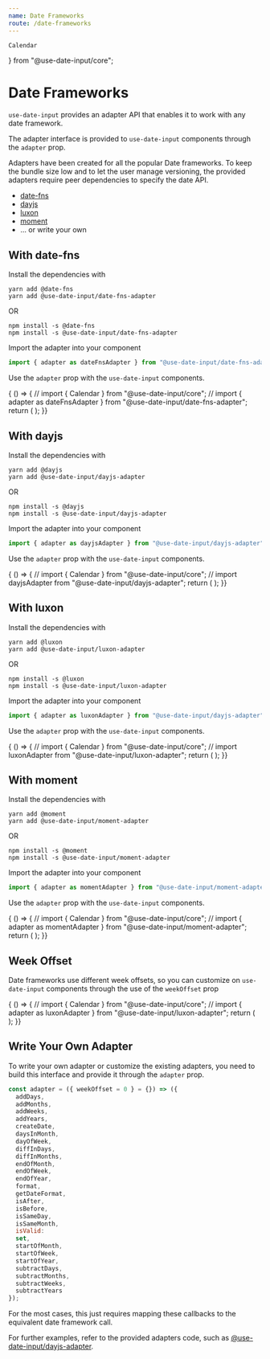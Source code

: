 ```yaml
---
name: Date Frameworks
route: /date-frameworks
---
```

    Calendar
} from "@use-date-input/core";

# Date Frameworks

`use-date-input` provides an adapter API that enables it to work with any date framework.

The adapter interface is provided to `use-date-input` components through the `adapter` prop.

Adapters have been created for all the popular Date frameworks. To keep the bundle size low and to let the user manage versioning, the provided adapters 
require peer dependencies to specify the date API.

- <a href="https://date-fns.org/" target="__blank__">date-fns</a>
- <a href="https://day.js.org/" target="__blank__">dayjs</a>
- <a href="https://moment.github.io/luxon/" target="__blank__">luxon</a>
- <a href="https://momentjs.com/" target="__blank__">moment</a>
- ... or write your own

##  With date-fns

Install the dependencies with

```shell script
yarn add @date-fns
yarn add @use-date-input/date-fns-adapter
```
OR

```shell script
npm install -s @date-fns
npm install -s @use-date-input/date-fns-adapter
```

Import the adapter into your component

```javascript
import { adapter as dateFnsAdapter } from "@use-date-input/date-fns-adapter";
```

Use the `adapter` prop with the `use-date-input` components.

<Playground>
{ () => {
    // import { Calendar } from "@use-date-input/core";
    // import { adapter as dateFnsAdapter } from "@use-date-input/date-fns-adapter";
    return (
        <Calendar
            adapter={dateFnsAdapter}
            numOfColumns={2}
            numOfVisibleMonths={2}
        />
    );
}}
</Playground>

##  With dayjs

Install the dependencies with

```shell script
yarn add @dayjs
yarn add @use-date-input/dayjs-adapter
```
OR

```shell script
npm install -s @dayjs
npm install -s @use-date-input/dayjs-adapter
```

Import the adapter into your component

```javascript
import { adapter as dayjsAdapter } from "@use-date-input/dayjs-adapter";
```

Use the `adapter` prop with the `use-date-input` components.

<Playground>
{ () => {
    // import { Calendar } from "@use-date-input/core";
    // import dayjsAdapter from "@use-date-input/dayjs-adapter";
    return (
        <Calendar
            adapter={dayjsAdapter}
            numOfColumns={2}
            numOfVisibleMonths={2}
        />
    );
}}
</Playground>

##  With luxon

Install the dependencies with

```shell script
yarn add @luxon
yarn add @use-date-input/luxon-adapter
```
OR

```shell script
npm install -s @luxon
npm install -s @use-date-input/luxon-adapter
```

Import the adapter into your component

```javascript
import { adapter as luxonAdapter } from "@use-date-input/dayjs-adapter";
```

Use the `adapter` prop with the `use-date-input` components.

<Playground>
{ () => {
    // import { Calendar } from "@use-date-input/core";
    // import luxonAdapter from "@use-date-input/luxon-adapter";
    return (
        <Calendar
            adapter={luxonAdapter}
            numOfColumns={2}
            numOfVisibleMonths={2}
        />
    );
}}
</Playground>

##  With moment

Install the dependencies with

```shell script
yarn add @moment
yarn add @use-date-input/moment-adapter
```
OR

```shell script
npm install -s @moment
npm install -s @use-date-input/moment-adapter
```

Import the adapter into your component

```javascript
import { adapter as momentAdapter } from "@use-date-input/moment-adapter";
```

Use the `adapter` prop with the `use-date-input` components.

<Playground>
{ () => {
    // import { Calendar } from "@use-date-input/core";
    // import { adapter as momentAdapter } from "@use-date-input/moment-adapter";
    return (
        <Calendar
            adapter={momentAdapter}
            numOfColumns={2}
            numOfVisibleMonths={2}
        />
    );
}}
</Playground>

##  Week Offset

Date frameworks use different week offsets, so you can customize on `use-date-input` components through the use of the `weekOffset` prop

<Playground>
{ () => {
    // import { Calendar } from "@use-date-input/core";
    // import { adapter as luxonAdapter } from "@use-date-input/luxon-adapter";
    return (
        <Calendar
            adapter={luxonAdapter}
            numOfColumns={2}
            numOfVisibleMonths={2}
            weekOffset={6}
        />
    );
}}
</Playground>

##  Write Your Own Adapter

To write your own adapter or customize the existing adapters, you need to build this interface and provide it
through the `adapter` prop.

```javascript
const adapter = ({ weekOffset = 0 } = {}) => ({
  addDays,
  addMonths,
  addWeeks,
  addYears,
  createDate,
  daysInMonth,
  dayOfWeek,
  diffInDays,
  diffInMonths,
  endOfMonth,
  endOfWeek,
  endOfYear,
  format,
  getDateFormat,
  isAfter,
  isBefore,
  isSameDay,
  isSameMonth,
  isValid:
  set,
  startOfMonth,
  startOfWeek,
  startOfYear,
  subtractDays,
  subtractMonths,
  subtractWeeks,
  subtractYears
});
```

For the most cases, this just requires mapping these callbacks to the equivalent date framework call.  
  
For further examples, refer to the provided adapters code, such as 
[@use-date-input/dayjs-adapter](https://github.com/mark-tate/use-date-input/blob/master/packages/date-fns-adapter/src/index.js).
